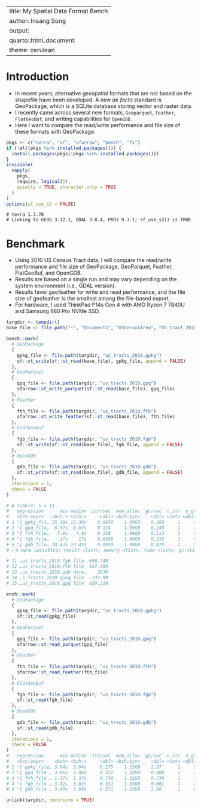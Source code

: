 ---
title: My Spatial Data Format Bench
author: Insang Song
output:
    quarto::html_document:
        theme: cerulean
--

# Introduction
- In recent years, alternative geospatial formats that are not based on the shapefile have been developed. A new _de facto_ standard is GeoPackage, which is a SQLite database storing vector and raster data.
- I recently came across several new formats, `Geoparquet`, `feather`, `FlatGeoBuf`, and writing capabilities for `OpenGDB`.
- Here I want to compare the read/write performance and file size of these formats with GeoPackage.

```r
pkgs <- c("terra", "sf", "sfarrow", "bench", "fs")
if (!all(pkgs %in% installed.packages())) {
  install.packages(pkgs[!pkgs %in% installed.packages()])
}
invisible(
  vapply(
    pkgs,
    require, logical(1),
    quietly = TRUE, character.only = TRUE
  )
)
options(sf_use_s2 = FALSE)
```


```
# terra 1.7.78
# Linking to GEOS 3.12.1, GDAL 3.8.4, PROJ 9.3.1; sf_use_s2() is TRUE
```

# Benchmark
- Using 2010 US Census Tract data, I will compare the read/write performance and file size of GeoPackage, GeoParquet, Feather, FlatGeoBuf, and OpenGDB.
- Results are based on a single run and may vary depending on the system environment (i.e., GDAL version).
- Results favor geofeather for write and read performance, and the file size of geofeather is the smallest among the file-based export.
- For hardware, I used ThinkPad P14s Gen 4 with AMD Ryzen 7 7840U and Samsung 980 Pro NVMe SSD.

```r

targdir <- tempdir()
base_file <- file.path("~", "Documents", "USCensusArea", "US_tract_2010.shp")

bench::mark(
  # GeoPackage
  {
    gpkg_file <- file.path(targdir, "us_tracts_2010.gpkg")
    sf::st_write(sf::st_read(base_file), gpkg_file, append = FALSE)
  },
  # GeoParquet
  {
    gpq_file <- file.path(targdir, "us_tracts_2010.gpq")
    sfarrow::st_write_parquet(sf::st_read(base_file), gpq_file)
  },
  # Feather
  {
    fth_file <- file.path(targdir, "us_tracts_2010.fth")
    sfarrow::st_write_feather(sf::st_read(base_file), fth_file)
  },
  # FlatGeoBuf
  {
    fgb_file <- file.path(targdir, "us_tracts_2010.fgb")
    sf::st_write(sf::st_read(base_file), fgb_file, append = FALSE)
  },
  # OpenGDB
  {
    gdb_file <- file.path(targdir, "us_tracts_2010.gdb")
    sf::st_write(sf::st_read(base_file), gdb_file, append = FALSE)
  },
  iterations = 1,
  check = FALSE
)

# A tibble: 5 × 13
#   expression      min median `itr/sec` mem_alloc `gc/sec` n_itr  n_gc total_time
#   <bch:expr>   <bch:> <bch:>     <dbl> <bch:byt>    <dbl> <int> <dbl>   <bch:tm>
# 1 "{ gpkg_fil… 15.38s 15.38s    0.0650    1.99GB    0.260     1     4     15.38s
# 2 "{ gpq_file…  8.07s  8.07s    0.124     1.99GB    0.248     1     2      8.07s
# 3 "{ fth_file…   7.8s   7.8s    0.128     1.99GB    0.513     1     4       7.8s
# 4 "{ fgb_file…    17s    17s    0.0588    1.99GB    0.235     1     4        17s
# 5 "{ gdb_file… 10.43s 10.43s    0.0959    1.99GB    0.479     1     5     10.43s
# ℹ 4 more variables: result <list>, memory <list>, time <list>, gc <list>

# 11 …us_tracts_2010.fgb file  690.74M
# 12 …us_tracts_2010.fth file  647.46M
# 13 …us_tracts_2010.gdb dire…    263M
# 14 …s_tracts_2010.gpkg file   733.9M
# 15 …us_tracts_2010.gpq file  659.21M


```


```r
ench::mark(
  # GeoPackage
  {
    gpkg_file <- file.path(targdir, "us_tracts_2010.gpkg")
    sf::st_read(gpkg_file)
  },
  # GeoParquet
  {
    gpq_file <- file.path(targdir, "us_tracts_2010.gpq")
    sfarrow::st_read_parquet(gpq_file)
  },
  # Feather
  {
    fth_file <- file.path(targdir, "us_tracts_2010.fth")
    sfarrow::st_read_feather(fth_file)
  },
  # FlatGeoBuf
  {
    fgb_file <- file.path(targdir, "us_tracts_2010.fgb")
    sf::st_read(fgb_file)
  },
  # OpenGDB
  {
    gdb_file <- file.path(targdir, "us_tracts_2010.gdb")
    sf::st_read(gdb_file)
  },
  iterations = 1,
  check = FALSE
)
#   expression      min median `itr/sec` mem_alloc `gc/sec` n_itr  n_gc total_time
#   <bch:expr>    <bch> <bch:>     <dbl> <bch:byt>    <dbl> <int> <dbl>   <bch:tm>
# 1 "{ gpkg_file… 3.64s  3.64s     0.275    1.33GB    1.37      1     5      3.64s
# 2 "{ gpq_file … 3.06s  3.06s     0.327    1.32GB    0.980     1     3      3.06s
# 3 "{ fth_file … 1.37s  1.37s     0.730    1.32GB    0.730     1     1      1.37s
# 4 "{ fgb_file … 3.02s  3.02s     0.331    1.33GB    0.661     1     2      3.02s
# 5 "{ gdb_file … 3.69s  3.69s     0.271    1.33GB    1.08      1     4      3.69s

```


```r
unlink(targdir, recursive = TRUE)
```